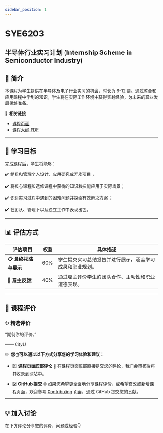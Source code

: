 ```yaml
---
sidebar_position: 1
---
```


# SYE6203
## 半导体行业实习计划 (Internship Scheme in Semiconductor Industry)

## **📘 简介**
本课程为学生提供在半导体及电子行业实习的机会，时长为 6-12 周。通过整合和应用课程中学到的知识，学生将在实际工作环境中获得实践经验，为未来的职业发展做好准备。

🔗 **相关链接**
- [课程页面](https://www.cityu.edu.hk/catalogue/pg/202425/course/SYE6203.htm)
- [课程大纲 PDF](https://www.cityu.edu.hk/catalogue/pg/202425/course/SYE6203.pdf)

---

## **🎯 学习目标**

完成课程后，学生将能够：

✔️ 组织和管理个人设计、应用研究或开发项目；

✔️ 将核心课程和选修课程中获得的知识和技能应用于实际场景；

✔️ 识别实习过程中遇到的困难问题并探索有效解决方案；

✔️ 在团队、管理下以及独立工作中表现出色。

---

## **📊 评估方式**

| **评估项目**                | **权重** | **具体描述**                                                                                       |
|----------------------------|---------|---------------------------------------------------------------------------------------------------|
| **📋 最终报告与展示**         | 60%      | 学生提交实习总结报告并进行展示，涵盖学习成果和职业规划。                                               |
| **📂 雇主反馈**              | 40%      | 通过雇主评价学生的团队合作、主动性和职业道德表现。                                                      |

---

## **💬 课程评价**

### ✨ **精选评价**
<div className={commentStyles.commentBox}>
    <p className={commentStyles.commentText}>
        “期待你的评价。”
    </p>
    <p className={commentStyles.commentAuthor}>—— CityU</p>
</div>

✏️ **您也可以通过以下方式分享您的学习体验和建议：**

- 1️⃣ **课程页面底部评论**
💬 在课程页面底部直接提交您的评论，我们会审核后将其收录到网站中。

- 2️⃣ **GitHub 提交**
🌐 如果您希望更全面地分享课程评价，或希望修改或新增课程页面，欢迎参考 [Contributing](/contributing) 页面，通过 GitHub 提交您的贡献。

---

## **💡 加入讨论**

在下方评论分享您的评价、问题或经验👇
<Utterances />